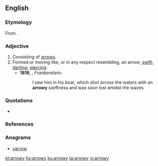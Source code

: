 ==English==
===Etymology===
From {{suffix|arrow|y|lang=en}}.

===Adjective===
{{en-adj}}

# Consisting of [[arrow]]s. 
# Formed or moving like, or in any respect resembling, an arrow; [[swift]]; [[darting]]; [[piercing]]. 
#*'''1818''', {{w|Mary Shelley}}, ''Frankenstein'':
#*:I saw him in his boat, which shot across the waters with an '''arrowy''' swiftness and was soon lost amidst the waves.

===Quotations===
* {{seeCites}}

===References===
{{Webster 1913}}

===Anagrams===
* [[yarrow#English|yarrow]]

[[et:arrowy]]
[[hy:arrowy]]
[[ku:arrowy]]
[[ta:arrowy]]
[[vi:arrowy]]
